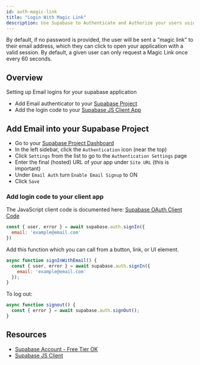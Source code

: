 ```yaml
---
id: auth-magic-link
title: "Login With Magic Link"
description: Use Supabase to Authenticate and Authorize your users using Magic Link.
---
```



By default, if no password is provided, the user will be sent a "magic link" to their email address, which they can click to open your application with a valid session. By default, a given user can only request a Magic Link once every 60 seconds.

## Overview

Setting up Email logins for your  supabase application

* Add Email authenticator to your [Supabase Project](https://app.supabase.io)
* Add the login code to your [Supabase JS Client App](https://github.com/supabase/supabase-js)

## Add Email into your Supabase Project

- Go to your [Supabase Project Dashboard](https://app.supabase.io)
- In the left sidebar, click the `Authentication` icon (near the top)
- Click `Settings` from the list to go to the `Authentication Settings` page
- Enter the final (hosted) URL of your app under `Site URL` (this is important)
- Under `Email Auth` turn `Enable Email Signup` to ON
- Click `Save`

### Add login code to your client app

The JavaScript client code is documented here: [Supabase OAuth Client Code](/docs/reference/javascript/auth-signin#sign-in-using-third-party-providers)

```js
const { user, error } = await supabase.auth.signIn({
  email: 'example@email.com'
})
```

Add this function which you can call from a button, link, or UI element.

```js
async function signInWithEmail() {
  const { user, error } = await supabase.auth.signIn({
    email: 'example@email.com'
  });
}
```

To log out:

```js
async function signout() {
  const { error } = await supabase.auth.signOut();
}
```

## Resources

* [Supabase Account - Free Tier OK](https://supabase.io)
* [Supabase JS Client](https://github.com/supabase/supabase-js)